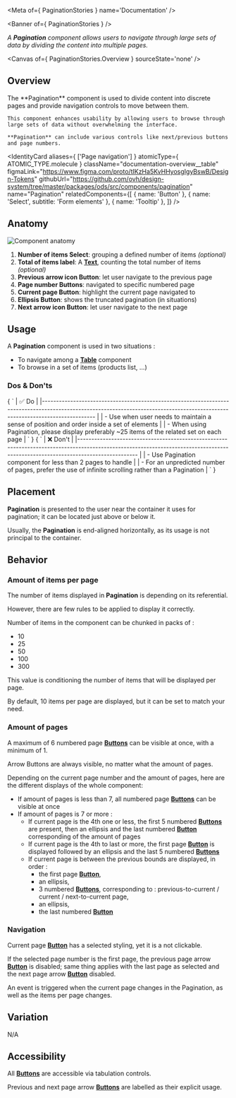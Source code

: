 
<Meta of={ PaginationStories } name='Documentation' />

<Banner of={ PaginationStories } />

_A **Pagination** component allows users to navigate through large sets of data by dividing the content into multiple pages._

<Canvas of={ PaginationStories.Overview } sourceState='none' />

## Overview

<div className="documentation-overview">
  <div>
    The **Pagination** component is used to divide content into discrete pages and provide navigation controls to move between them.

    This component enhances usability by allowing users to browse through large sets of data without overwhelming the interface.

    **Pagination** can include various controls like next/previous buttons and page numbers.
  </div>

  <IdentityCard aliases={ ['Page navigation'] }
                atomicType={ ATOMIC_TYPE.molecule }
                className="documentation-overview__table"
                figmaLink="https://www.figma.com/proto/tIKzHa5KvHHyosgIgyBswB/Design-Tokens"
                githubUrl="https://github.com/ovh/design-system/tree/master/packages/ods/src/components/pagination"
                name="Pagination"
                relatedComponents={[
                  { name: 'Button' },
                  { name: 'Select', subtitle: 'Form elements' },
                  { name: 'Tooltip' },
                ]} />
</div>

## Anatomy

![Component anatomy](components/pagination/anatomy.png "Component anatomy")

1. **Number of items Select**: grouping a defined number of items _(optional)_
2. **Total of items label**: A [**Text**](?path=/docs/ods-components-text--documentation), counting the total number of items _(optional)_
3. **Previous arrow icon Button**: let user navigate to the previous page
4. **Page number Buttons**: navigated to specific numbered page
5. **Current page Button**: highlight the current page navigated to
6. **Ellipsis Button**: shows the truncated pagination (in situations)
7. **Next arrow icon Button**: let user navigate to the next page

## Usage

A **Pagination** component is used in two situations :
* To navigate among a [**Table**](?path=/docs/ods-components-table--documentation) component
* To browse in a set of items (products list, ...)

### Dos & Don'ts

<Markdown className="documentation-do-table">
  { `
| ✅ Do                                                                                                                                                                           |
|------------------------------------------------------------------------------------------------------------------------------------------------------------------------------- |
| - Use when user needs to maintain a sense of position and order inside a set of elements                                                                                                         |
| - When using Pagination, please display preferably ~25 items of the related set on each page                                                                                                         |
` }
</Markdown>

<Markdown className="documentation-dont-table">
  { `
| ❌ Don't                                                                                                                                                                          |
|--------------------------------------------------------------------------------------------------------------------------------------------------------------------------------- |
| - Use Pagination component for less than 2 pages to handle                                                                                           |
| - For an unpredicted number of pages, prefer the use of infinite scrolling rather than a Pagination                                                                                           |
` }
</Markdown>

## Placement

**Pagination** is presented to the user near the container it uses for pagination; it can be located just above or below it.

Usually, the **Pagination** is end-aligned horizontally, as its usage is not principal to the container.

## Behavior

### Amount of items per page

The number of items displayed in **Pagination** is depending on its referential.

However, there are few rules to be applied to display it correctly.

Number of items in the component can be chunked in packs of :
- 10
- 25
- 50
- 100
- 300

This value is conditioning the number of items that will be displayed per page.

By default, 10 items per page are displayed, but it can be set to match your need.

### Amount of pages

A maximum of 6 numbered page [**Buttons**](?path=/docs/ods-components-button--documentation) can be visible at once, with a minimum of 1.

Arrow Buttons are always visible, no matter what the amount of pages.

Depending on the current page number and the amount of pages, here are the different displays of the whole component:
- If amount of pages is less than 7, all numbered page [**Buttons**](?path=/docs/ods-components-button--documentation) can be visible at once
- If amount of pages is 7 or more :
  - If current page is the 4th one or less, the first 5 numbered [**Buttons**](?path=/docs/ods-components-button--documentation) are present, then an ellipsis and the last numbered [**Button**](?path=/docs/ods-components-button--documentation) corresponding of the amount of pages
  - If current page is the 4th to last or more, the first page [**Button**](?path=/docs/ods-components-button--documentation) is displayed followed by an ellipsis and the last 5 numbered [**Buttons**](?path=/docs/ods-components-button--documentation)
  - If current page is between the previous bounds are displayed, in order :
    - the first page [**Button**](?path=/docs/ods-components-button--documentation),
    - an ellipsis,
    - 3 numbered [**Buttons**](?path=/docs/ods-components-button--documentation), corresponding to : previous-to-current / current / next-to-current page,
    - an ellipsis,
    - the last numbered [**Button**](?path=/docs/ods-components-button--documentation)

### Navigation

Current page [**Button**](?path=/docs/ods-components-button--documentation) has a selected styling, yet it is a not clickable.

If the selected page number is the first page, the previous page arrow [**Button**](?path=/docs/ods-components-button--documentation) is disabled; same thing applies with the last page as selected and the next page arrow [**Button**](?path=/docs/ods-components-button--documentation) disabled.

An event is triggered when the current page changes in the Pagination, as well as the items per page changes.

## Variation

N/A

## Accessibility

All [**Buttons**](?path=/docs/ods-components-button--documentation) are accessible via tabulation controls.

Previous and next page arrow [**Buttons**](?path=/docs/ods-components-button--documentation) are labelled as their explicit usage.
